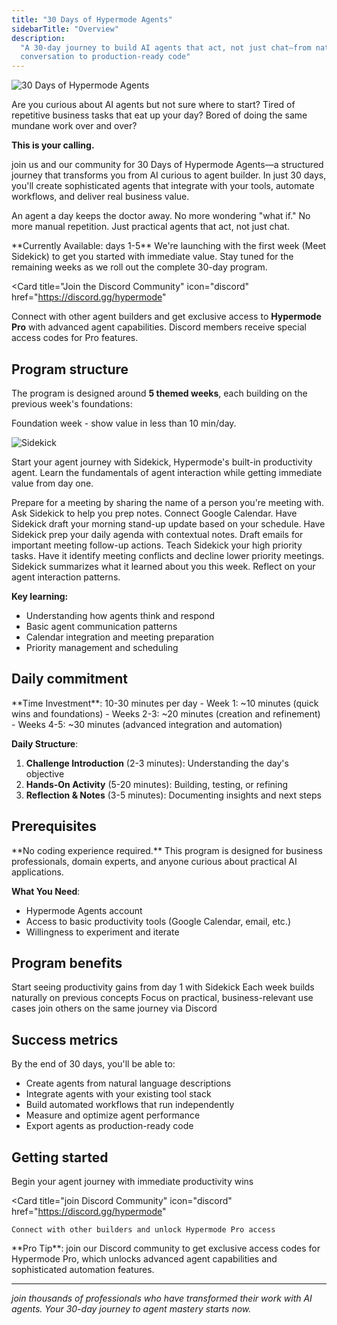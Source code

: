 ```yaml
---
title: "30 Days of Hypermode Agents"
sidebarTitle: "Overview"
description:
  "A 30-day journey to build AI agents that act, not just chat—from natural
  conversation to production-ready code"
---
```


![30 Days of Hypermode Agents](/images/agents/30-days-of-agents/thirty_days_splash.png)

Are you curious about AI agents but not sure where to start? Tired of repetitive
business tasks that eat up your day? Bored of doing the same mundane work over
and over?

**This is your calling.**

join us and our community for 30 Days of Hypermode Agents—a structured journey
that transforms you from AI curious to agent builder. In just 30 days, you'll
create sophisticated agents that integrate with your tools, automate workflows,
and deliver real business value.

An agent a day keeps the doctor away. No more wondering "what if." No more
manual repetition. Just practical agents that act, not just chat.

<Note>
  **Currently Available: days 1-5** We're launching with the first week (Meet
  Sidekick) to get you started with immediate value. Stay tuned for the
  remaining weeks as we roll out the complete 30-day program.
</Note>

<Card
  title="Join the Discord Community"
  icon="discord"
  href="https://discord.gg/hypermode"
>
  Connect with other agent builders and get exclusive access to **Hypermode
  Pro** with advanced agent capabilities. Discord members receive special access
  codes for Pro features.
</Card>

## Program structure

The program is designed around **5 themed weeks**, each building on the previous
week's foundations:

<Steps>

<Step title="Week 1: meet Sidekick (Available Now)">

Foundation week - show value in less than 10 min/day.

![Sidekick](/images/agents/30-days-of-agents/sidekick-about.png)

Start your agent journey with Sidekick, Hypermode's built-in productivity agent.
Learn the fundamentals of agent interaction while getting immediate value from
day one.

<CardGroup cols={2}>
  <Card
    title="Day 1: Ask Sidekick Anything"
    href="/agents/30-days-of-agents/day-1"
  >
    Prepare for a meeting by sharing the name of a person you're meeting with.
    Ask Sidekick to help you prep notes.
  </Card>

<Card title="Day 2: Connect & Update" href="/agents/30-days-of-agents/day-2">
  Connect Google Calendar. Have Sidekick draft your morning stand-up update
  based on your schedule.
</Card>

<Card title="Day 3: Daily Agenda Prep" href="/agents/30-days-of-agents/day-3">
  Have Sidekick prep your daily agenda with contextual notes. Draft emails for
  important meeting follow-up actions.
</Card>

<Card title="Day 4: Priority Management" href="/agents/30-days-of-agents/day-4">
  Teach Sidekick your high priority tasks. Have it identify meeting conflicts
  and decline lower priority meetings.
</Card>

  <Card title="Day 5: Reflection Friday" href="/agents/30-days-of-agents/day-5">
    Sidekick summarizes what it learned about you this week. Reflect on your
    agent interaction patterns.
  </Card>
</CardGroup>

**Key learning:**

- Understanding how agents think and respond
- Basic agent communication patterns
- Calendar integration and meeting preparation
- Priority management and scheduling

</Step>
</Steps>

## Daily commitment

<Info>
  **Time Investment**: 10-30 minutes per day - Week 1: ~10 minutes (quick wins
  and foundations) - Weeks 2-3: ~20 minutes (creation and refinement) - Weeks
  4-5: ~30 minutes (advanced integration and automation)
</Info>

**Daily Structure**:

1. **Challenge Introduction** (2-3 minutes): Understanding the day's objective
2. **Hands-On Activity** (5-20 minutes): Building, testing, or refining
3. **Reflection & Notes** (3-5 minutes): Documenting insights and next steps

## Prerequisites

<Warning>
  **No coding experience required.** This program is designed for business
  professionals, domain experts, and anyone curious about practical AI
  applications.
</Warning>

**What You Need**:

- Hypermode Agents account
- Access to basic productivity tools (Google Calendar, email, etc.)
- Willingness to experiment and iterate

## Program benefits

<CardGroup cols={2}>
  <Card title="Immediate Value" icon="bolt">
    Start seeing productivity gains from day 1 with Sidekick
  </Card>

<Card title="Progressive Learning" icon="stairs">
  Each week builds naturally on previous concepts
</Card>

<Card title="Real-World Application" icon="building">
  Focus on practical, business-relevant use cases
</Card>

  <Card title="Community Support" icon="users">
    join others on the same journey via Discord
  </Card>
</CardGroup>

## Success metrics

By the end of 30 days, you'll be able to:

- Create agents from natural language descriptions
- Integrate agents with your existing tool stack
- Build automated workflows that run independently
- Measure and optimize agent performance
- Export agents as production-ready code

## Getting started

<CardGroup cols={2}>
  <Card
    title="Start Day 1: Meet Sidekick"
    icon="play"
    href="/agents/30-days-of-agents/day-1"
  >
    Begin your agent journey with immediate productivity wins
  </Card>

  <Card
    title="join Discord Community"
    icon="discord"
    href="https://discord.gg/hypermode"
  >
    Connect with other builders and unlock Hypermode Pro access
  </Card>
</CardGroup>

<Tip>
  **Pro Tip**: join our Discord community to get exclusive access codes for
  Hypermode Pro, which unlocks advanced agent capabilities and sophisticated
  automation features.
</Tip>

---

_join thousands of professionals who have transformed their work with AI agents.
Your 30-day journey to agent mastery starts now._
